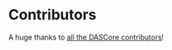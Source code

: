 # Contributors

A huge thanks to [all the DASCore contributors](https://github.com/DASDAE/dascore/graphs/contributors)!
